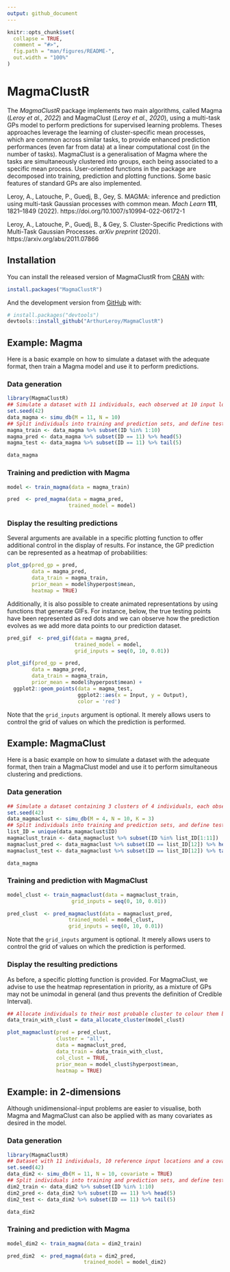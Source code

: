 ```yaml
---
output: github_document
---
```


<!-- README.md is generated from README.Rmd. Please edit that file -->

```r
knitr::opts_chunk$set(
  collapse = TRUE,
  comment = "#>",
  fig.path = "man/figures/README-",
  out.width = "100%"
)
```

# MagmaClustR

<!-- badges: start -->
<!-- badges: end -->

The *MagmaClustR* package implements two main algorithms, called Magma (*Leroy et al., 2022*) and MagmaClust (*Leroy et al., 2020*), using a multi-task GPs model to perform predictions for supervised learning problems. Theses approaches leverage the learning of cluster-specific mean processes, which are common across similar tasks, to provide enhanced prediction performances (even far from data) at a linear computational cost (in the number of tasks). MagmaClust is a generalisation of Magma where the tasks are simultaneously clustered into groups, each being associated to a specific   mean process. User-oriented functions in the package are decomposed into training, prediction and plotting functions. Some basic features of standard GPs are also implemented.

Leroy, A., Latouche, P., Guedj, B., Gey, S. MAGMA: inference and prediction using multi-task Gaussian processes with common mean. *Mach Learn* **111**, 1821–1849 (2022). https://doi.org/10.1007/s10994-022-06172-1

Leroy, A., Latouche, P., Guedj, B., & Gey, S. Cluster-Specific Predictions with Multi-Task Gaussian Processes. *arXiv preprint* (2020). https://arxiv.org/abs/2011.07866

## Installation

You can install the released version of MagmaClustR from [CRAN](https://CRAN.R-project.org) with:

``` r
install.packages("MagmaClustR")
```

And the development version from [GitHub](https://github.com/) with:

``` r
# install.packages("devtools")
devtools::install_github("ArthurLeroy/MagmaClustR")
```
## Example: Magma

Here is a basic example on how to simulate a dataset with the adequate format, then train a Magma model and use it to perform predictions.

### Data generation
```r
library(MagmaClustR)
## Simulate a dataset with 11 individuals, each observed at 10 input locations
set.seed(42) 
data_magma <- simu_db(M = 11, N = 10) 
## Split individuals into training and prediction sets, and define test points
magma_train <- data_magma %>% subset(ID %in% 1:10)
magma_pred <- data_magma %>% subset(ID == 11) %>% head(5)
magma_test <- data_magma %>% subset(ID == 11) %>% tail(5)

data_magma
```


### Training and prediction with Magma 

```r
model <- train_magma(data = magma_train)

pred  <- pred_magma(data = magma_pred,
                    trained_model = model)
```

### Display the resulting predictions

Several arguments are available in a specific plotting function to offer additional control in the display of results. For instance, the GP prediction can be represented as a heatmap of probabilities:

```r
plot_gp(pred_gp = pred,
        data = magma_pred,
        data_train = magma_train,
        prior_mean = model$hyperpost$mean,
        heatmap = TRUE) 
```

Additionally, it is also possible to create animated representations by using functions that generate GIFs. For instance, below, the true testing points have been represented as red dots and we can observe how the prediction evolves as we add more data points to our prediction dataset.

```r

pred_gif  <- pred_gif(data = magma_pred,
                      trained_model = model,
                      grid_inputs = seq(0, 10, 0.01))

plot_gif(pred_gp = pred,
        data = magma_pred,
        data_train = magma_train,
        prior_mean = model$hyperpost$mean) + 
  ggplot2::geom_points(data = magma_test,
                       ggplot2::aes(x = Input, y = Output),
                       color = 'red')
```

Note that the `grid_inputs` argument is optional. It merely allows users to control the grid of values on which the prediction is performed. 

## Example: MagmaClust

Here is a basic example on how to simulate a dataset with the adequate format, then train a MagmaClust model and use it to perform simultaneous clustering and predictions.

### Data generation

```r

## Simulate a dataset containing 3 clusters of 4 individuals, each observed at 10 input locations
set.seed(42) 
data_magmaclust <- simu_db(M = 4, N = 10, K = 3) 
## Split individuals into training and prediction sets, and define test points
list_ID = unique(data_magmaclust$ID)
magmaclust_train <- data_magmaclust %>% subset(ID %in% list_ID[1:11])
magmaclust_pred <- data_magmaclust %>% subset(ID == list_ID[12]) %>% head(5)
magmaclust_test <- data_magmaclust %>% subset(ID == list_ID[12]) %>% tail(5)

data_magma
```


### Training and prediction with MagmaClust

```r
model_clust <- train_magmaclust(data = magmaclust_train,
                     grid_inputs = seq(0, 10, 0.01))

pred_clust  <- pred_magmaclust(data = magmaclust_pred,
                    trained_model = model_clust,
                    grid_inputs = seq(0, 10, 0.01))
```

Note that the `grid_inputs` argument is optional. It merely allows users to control the grid of values on which the prediction is performed. 

### Display the resulting predictions

As before, a specific plotting function is provided. For MagmaClust, we advise to use the heatmap representation in priority, as a mixture of GPs may not be unimodal in general (and thus prevents the definition of Credible Interval).

```r
## Allocate individuals to their most probable cluster to colour them by clusters afterwards
data_train_with_clust = data_allocate_cluster(model_clust)

plot_magmaclust(pred = pred_clust,
                cluster = "all",
                data = magmaclust_pred,
                data_train = data_train_with_clust,
                col_clust = TRUE,
                prior_mean = model_clust$hyperpost$mean,
                heatmap = TRUE) 
```

## Example: in 2-dimensions

Although unidimensional-input problems are easier to visualise, both Magma and MagmaClust can also be applied with as many covariates as desired in the model.

### Data generation
```r
library(MagmaClustR)
## Dataset with 11 individuals, 10 reference input locations and a covariate
set.seed(42) 
data_dim2 <- simu_db(M = 11, N = 10, covariate = TRUE) 
## Split individuals into training and prediction sets, and define test points
dim2_train <- data_dim2 %>% subset(ID %in% 1:10)
dim2_pred <- data_dim2 %>% subset(ID == 11) %>% head(5)
dim2_test <- data_dim2 %>% subset(ID == 11) %>% tail(5)

data_dim2
```

### Training and prediction with Magma 

```r
model_dim2 <- train_magma(data = dim2_train)

pred_dim2  <- pred_magma(data = dim2_pred,
                         trained_model = model_dim2)
```
